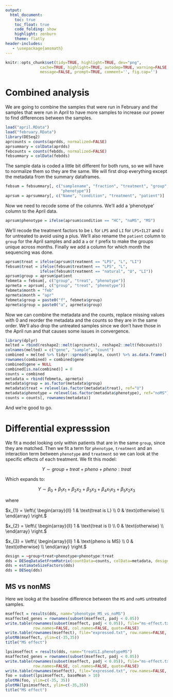 ```yaml
---
output:
  html_document:
    toc: true
    toc_float: true
    code_folding: show
    highlight: zenburn
    theme: flatly
header-includes:
   - \usepackage{amsmath}
---
```


```r
knitr::opts_chunk$set(tidy=TRUE, highlight=TRUE, dev="png",
               cache=TRUE, highlight=TRUE, autodep=TRUE, warning=FALSE, error=FALSE,
               message=FALSE, prompt=TRUE, comment='', fig.cap='')
```

# Combined analysis
We are going to combine the samples that were run in February and the samples
that were run in April to have more samples to increase our power to find
differences between the samples.

```r
load("april.RData")
load("february.RData")
library(DESeq2)
aprcounts = counts(aprdds, normalized=FALSE)
aprsummary = colData(aprdds)
febcounts = counts(febdds, normalized=FALSE)
febsummary = colData(febdds)
```

The sample data is coded a little bit different for both runs, so we will have
to normalize them so they are the same. We will first drop everything except
the metadata from the summary dataframes.

```r
febsum = febsummary[, c("samplename", "fraction", "treatment", "group",
                        "phenotype")]
aprsum = aprsummary[, c("Name", "condition", "treatment", "patient")]
```

Now we need to recode some of the columns. We'll add a 'phenotype' column
to the April data.

```r
aprsum$phenotype = ifelse(aprsum$condition == "HC", "noMS", "MS")
```

We'll recode the treatment factors to be `L` for `LPS` and `LI` for `LPS+IL27`
and `U` for untreated to avoid using a plus. We'll also rename the `patient`
column to `group` for the April samples and add a `a` or `f` prefix to make the
groups unique across months. Finally we add a column for which month the
sequencing was done.

```r
aprsum$treat = ifelse(aprsum$treatment == "LPS", "L", "LI")
febsum$treat = ifelse(febsum$treatment == "LPS", "L",
               ifelse(febsum$treatment == "natural", "U", "LI"))
aprsum$group = aprsum$patient
febmeta = febsum[, c("group", "treat", "phenotype")]
aprmeta = aprsum[, c("group", "treat", "phenotype")]
febmeta$month = "feb"
aprmeta$month = "apr"
febmeta$group = paste0("f", febmeta$group)
aprmeta$group = paste0("a", aprmeta$group)
```

Now we can combine the metadata and the counts, replace missing values with 0
and reorder the metadata and the counts so they are in the same order. We'll
also drop the untreated samples since we don't have those in the April run
and that causes some issues in convergence.

```r
library(dplyr)
melted = rbind(reshape2::melt(aprcounts), reshape2::melt(febcounts))
colnames(melted) = c("gene", "sample", "count")
combined = melted %>% tidyr::spread(sample, count) %>% as.data.frame()
rownames(combined) = combined$gene
combined$gene = NULL
combined[is.na(combined)] = 0
counts = combined
metadata = rbind(febmeta, aprmeta)
metadata$group = as.factor(metadata$group)
metadata$treat = relevel(as.factor(metadata$treat), ref="U")
metadata$phenotype = relevel(as.factor(metadata$phenotype), ref="noMS")
counts = counts[, rownames(metadata)]
```

And we're good to go.

# Differential expresssion

We fit a model looking only within patients that are in the same `group`, since
they are matched. Then we fit a term for `phenotype`, `treatment` and an
interaction term between `phenotype` and `treatment` so we can look at the
specific effects of each treatment. We fit this model:

$$Y \sim group + treat + pheno + pheno:treat$$

Which expands to:

$$Y \sim \beta_0 + \beta_{1}x_{1} + \beta_{2}x_{2} + \beta_{3}x_{3} +
\beta_{4}x_{1}x_{3} + \beta_{5}x_{2}x_{3}$$

where

$x_{1} = \left\{
\begin{array}{ll}
      1 & \text{treat is L} \\
      0 & \text{otherwise} \\
\end{array}
\right.$

$x_{2} = \left\{
\begin{array}{ll}
      1 & \text{treat is I} \\
      0 & \text{otherwise} \\
\end{array}
\right.$

$x_{3} = \left\{
\begin{array}{ll}
      1 & \text{pheno is MS} \\
      0 & \text{otherwise} \\
\end{array}
\right.$


```r
design = ~group+treat+phenotype+phenotype:treat
dds = DESeqDataSetFromMatrix(countData=counts, colData=metadata, design=design)
dds = estimateSizeFactors(dds)
dds = DESeq(dds)
```

## MS vs nonMS
Here we lookg at the baseline difference between the `MS` and `noMS`
untreated samples.

```r
mseffect = results(dds, name="phenotype_MS_vs_noMS")
msaffected_genes = rownames(subset(mseffect, padj < 0.05))
write.table(rownames(subset(mseffect, padj < 0.05)), file="ms-effect.txt",
            row.names=FALSE, col.names=FALSE, quote=FALSE)
write.table(rownames(mseffect), file="expressed.txt", row.names=FALSE, col.names=FALSE, quote=FALSE)
plotMA(mseffect, ylim=c(-35,35))
title("MS effect")
```

```r
lpsimseffect = results(dds, name="treatLI.phenotypeMS")
msaffected_genes = rownames(subset(mseffect, padj < 0.05))
write.table(rownames(subset(mseffect, padj < 0.05)), file="ms-effect.txt",
            row.names=FALSE, col.names=FALSE, quote=FALSE)
write.table(rownames(mseffect), file="expressed.txt", row.names=FALSE, col.names=FALSE, quote=FALSE)
foo = subset(lpsimseffect, baseMean > 10)
plotMA(foo, ylim=c(-35, 35))
plotMA(lpsimseffect, ylim=c(-35,35))
title("MS effect")
```
